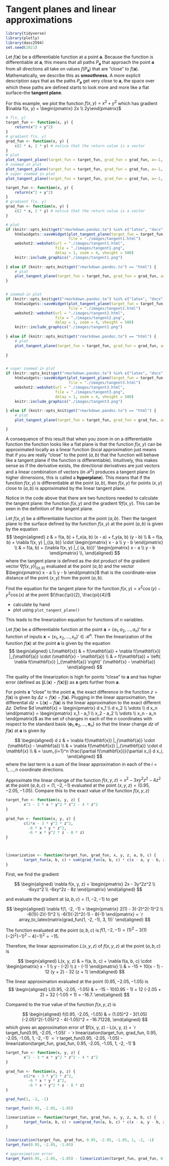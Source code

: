 # Tangent planes and linear approximations

```r
library(tidyverse)
library(plotly)
library(dasc2594)
set.seed(2021)
```

Let $f(\mathbf{x})$ be a differentiable function at a point $\mathbf{a}$. Because the function is differentiable at $\mathbf{a}$, this means that all paths $P_\mathbf{a}$ that approach the point $\mathbf{a}$ from all directions all take on values $f(P_\mathbf{a})$ that are "close" to $f(\mathbf{a})$. Mathematically, we describe this as **smoothness**. A more explicit description says that as the paths $P_{\mathbf{a}}$ get very close to $\mathbf{a}$, the space over which these paths are defined starts to look more and more like a flat surface--the **tangent plane**. 

:::{.example}
For this example, we plot the function $f(x, y) = x^2 + y^2$ which has gradient $\nabla f(x, y) = \begin{pmatrix} 2x \\ 2y\end{pmatrix}$
```r
# f(x, y)
target_fun <- function(x, y) {
    return(x^2 + y^2)
}
# gradient f(x, y)
grad_fun <- function(x, y) {
    c(2 * x, 2 * y) # notice that the return value is a vector
}
# plot 
plot_tangent_plane(target_fun = target_fun, grad_fun = grad_fun, a=-1, b = 1)
# zoomed in plot
plot_tangent_plane(target_fun = target_fun, grad_fun = grad_fun, a=-1, b = 1, xlim = c(-1.5, 0.5), ylim = c(0.5, 1.5))
# super zoomed in plot
plot_tangent_plane(target_fun = target_fun, grad_fun = grad_fun, a=-1, b = 1, xlim = c(-1.1, -0.9), ylim = c(0.9, 1.1))
```



```r
target_fun <- function(x, y) {
    return(x^2 + y^2)
}
# gradient f(x, y)
grad_fun <- function(x, y) {
    c(2 * x, 2 * y) # notice that the return value is a vector
}

# plot
if (knitr::opts_knit$get("rmarkdown.pandoc.to") %in% c("latex", "docx")) {
    htmlwidgets::saveWidget(plot_tangent_plane(target_fun = target_fun, grad_fun = grad_fun, a=-1, b = 1),
                            file = "./images/tangent1.html")
    webshot2::webshot(url = "./images/tangent1.html", 
                      file = "./images/tangent1.png", 
                      delay = 1, zoom = 4, vheight = 500)
    knitr::include_graphics("./images/tangent1.png")
    
} else if (knitr::opts_knit$get("rmarkdown.pandoc.to") == "html") {
    # plot 
    plot_tangent_plane(target_fun = target_fun, grad_fun = grad_fun, a=-1, b = 1)
}


# zoomed-in plot
if (knitr::opts_knit$get("rmarkdown.pandoc.to") %in% c("latex", "docx")) {
    htmlwidgets::saveWidget(plot_tangent_plane(target_fun = target_fun, grad_fun = grad_fun, a=-1, b = 1, xlim = c(-1.5, 0.5), ylim = c(0.5, 1.5)),
                            file = "./images/tangent2.html")
    webshot2::webshot(url = "./images/tangent2.html", 
                      file = "./images/tangent2.png", 
                      delay = 1, zoom = 4, vheight = 500)
    knitr::include_graphics("./images/tangent2.png")
    
} else if (knitr::opts_knit$get("rmarkdown.pandoc.to") == "html") {
    # plot 
    plot_tangent_plane(target_fun = target_fun, grad_fun = grad_fun, a=-1, b = 1, xlim = c(-1.5, 0.5), ylim = c(0.5, 1.5))
    
}


# super zoomed in plot
if (knitr::opts_knit$get("rmarkdown.pandoc.to") %in% c("latex", "docx")) {
    htmlwidgets::saveWidget(plot_tangent_plane(target_fun = target_fun, grad_fun = grad_fun, a=-1, b = 1, xlim = c(-1.1, -0.9), ylim = c(0.9, 1.1)),
                            file = "./images/tangent3.html")
    webshot2::webshot(url = "./images/tangent3.html", 
                      file = "./images/tangent3.png", 
                      delay = 1, zoom = 4, vheight = 500)
    knitr::include_graphics("./images/tangent3.png")
    
} else if (knitr::opts_knit$get("rmarkdown.pandoc.to") == "html") {
    # plot 
    plot_tangent_plane(target_fun = target_fun, grad_fun = grad_fun, a=-1, b = 1, xlim = c(-1.1, -0.9), ylim = c(0.9, 1.1))

}
```

:::


A consequence of this result that when you zoom in on a differentiable function the function looks like a flat plane is that the function $f(x, y)$ can be approximated locally as a linear function (local approximation just means that if you are really "close" to the point $(a, b)$ that the function will behave like a tangent plane if the function is differentiable). Intuitively, this makes sense as if the derivative exists, the directional derivatives are just vectors and a linear combination of vectors (in $\mathcal{R}^2$) produces a tangent plane (in higher dimensions, this is called a **hyperplane**). This means that if the function $f(x, y)$ is differentiable at the point $(a, b)$, then $f(x, y)$ for points $(x, y)$ close to $(a, b)$ is approximated by the linear tangent plane.


Notice in the code above that there are two functions needed to calculate the tangent plane: the function $f(x, y)$ and the gradient $\nabla f(x, y)$. This can be seen in the definition  of the tangent plane.

:::{.definition name="Tangent plane"}

Let $f(x, y)$ be a differentiable function at the point $(a, b)$. Then the tangent plane to the surface defined by the function $f(x, y)$ at the point $(a, b)$ is given by the equation
$$
\begin{aligned}
z & = f(a, b) + f_x(a, b) (x - a) + f_y(a, b) (y - b) \\
& = f(a, b) + \nabla f(x, y) |_{(a, b)} \cdot \begin{pmatrix} x - a \\ y - b \end{pmatrix} \\
& = f(a, b) + (\nabla f(x, y) |_{ (a, b)})' \begin{pmatrix} x - a \\ y - b \end{pmatrix} \\,
\end{aligned}
$$
where the tangent plane is defined as the dot product of the graidient vector $\nabla f(x, y) |_{(a, b)}$ evaluated at the point $(a, b)$ and the vector $\begin{pmatrix} x - a \\ y - b \end{pmatrix}$ that is the coordinate-wise distance of the point $(x, y)$ from the point $(a, b)$.

:::

:::{.example}
Find the equation for the tangent plane for the function $f(x, y) = x^2 \cos(y) - y^2 \cos(x)$ at the point $(\frac{\pi}{2}, \frac{pi}{4})$

* calculate by hand
* plot using `plot_tangent_plane()`
    
:::


This leads to the linearization equation for functions of $n$ variables. 

:::{.definition name="Linearization of a function"}

Let $f(\mathbf{x})$ be a differentiable function at the point $\mathbf{a} = (a_1, a_2, \ldots, a_n)'$ for a function of inputs $\mathbf{x} = (x_1, x_2, \ldots, x_n)' \in \mathcal{R}^n$. Then the linearization of the function $f(\mathbf{x})$ at the point $\mathbf{a}$ is given by the equation
$$
\begin{aligned}
L(\mathbf{x}) & = f(\mathbf{a}) + \nabla f(\mathbf{x}) |_{\mathbf{a}} \cdot (\mathbf{x} - \mathbf{a}) \\
& = f(\mathbf{a}) + \left( \nabla f(\mathbf{x}) |_{\mathbf{a}} \right)' (\mathbf{x} - \mathbf{a})
\end{aligned}
$$

:::

The quality of the linearization is high for points "close" to $\mathbf{a}$ and has higher error (defined as $\|L(\mathbf{x}) - f(\mathbf{x})\|$) as $\mathbf{x}$ gets further from $\mathbf{a}$.

For points $\mathbf{x}$ "close" to the point $\mathbf{a}$, the exact difference in the function $z = f(\mathbf{x})$ is given by $\Delta z =  f(\mathbf{x}) - f(\mathbf{a})$. Plugging in the linear approximation, the differential $d z = L(\mathbf{x}) - f(\mathbf{a})$ is the linear approximation to the exact different $\Delta z$. Define $d \mathbf{x} = \begin{pmatrix} d x_1 \\ d x_2 \\ \vdots \\ d x_n \end{pmatrix} = \begin{pmatrix} x_1 - a_1 \\ x_2 - a_2 \\ \vdots \\ x_n - a_n \end{pmatrix}$ as the set of changes in each of the $n$ coordinates with respect to the standard basis $\{\mathbf{e}_1, \mathbf{e}_2, \ldots, \mathbf{e}_n\}$ so that the linear change $d z$ of $f(\mathbf{x})$ at $\mathbf{a}$ is given by 

$$
\begin{aligned}
d z & =  \nabla f(\mathbf{x}) |_{\mathbf{a}} \cdot (\mathbf{x} - \mathbf{a}) \\
& = \nabla f(\mathbf{x}) |_{\mathbf{a}} \cdot d \mathbf{x} \\
& = \sum_{i=1}^n \frac{\partial f(\mathbf{x})}{\partial x_i} d x_i,
\end{aligned}
$$
where the last term is a sum of the linear approximation in each of the $i = 1, \ldots, n$ coordinate directions.

:::{.example}
Approximate the linear change of the function $f(x, y, z) = x^2 - 3xy^2z^2 - 4z^2$ at the point $(a, b, c) = (1, -2, -1)$ evaluated at the point $(x, y, z) = (0.95, -2.05, -1.05)$. Compare this to the exact value of the function $f(x, y, z)$


```r
target_fun <- function(x, y, z) {
        x^2 - 3 * x * y^2 * z^2 - 4 * z^2
} 
        
grad_fun <- function(x, y, z) {
        c(2*x - 3 * y^2 * z^2,
          -6 * x * y * z^2,
          -6 * x * y^2 * z - 8 * z)
}



linearization <- function(target_fun, grad_fun, x, y, z, a, b, c) {
        target_fun(a, b, c) + sum(grad_fun(a, b, c) * c(x - a, y - b, z - c))
}

```

First, we find the gradient 

$$
\begin{aligned}
\nabla f(x, y, z) = \begin{pmatrix} 2x - 3y^2z^2 \\ -6xyz^2 \\ -6xy^2z - 8z \end{pmatrix}
\end{aligned}
$$

and evaluate the gradient at $(a, b, c) = (1, -2, -1)$ to get 

$$
\begin{aligned}
\nabla f(1, -2, -1) = \begin{pmatrix} 2(1) - 3(-2)^2(-1)^2 \\ -6(1)(-2)(-1)^2 \\ -6(1)(-2)^2(-1) - 8(-1) \end{pmatrix} = `r array_to_latex(matrix(grad_fun(1, -2, -1), 3, 1))` 
\end{aligned}
$$

The function evaluated at the point $(a, b, c)$ is $f(1, -2, -1) = (1)^2 - 3(1)(-2)^2(-1)^2 - 4(-1)^2 = -15$.

Therefore, the linear approximation $L(x, y, z)$ of $f(x, y, z)$ at the point $(a, b, c)$ is 

$$
\begin{aligned}
L(x, y, z) & = f(a, b, c) + \nabla f(a, b, c) \cdot \begin{pmatrix} x - 1 \\ y - (-2) \\ z - (-1) \end{pmatrix} \\
& = -15 + 10(x - 1) - 12 (y + 2) - 32 (z + 1)
\end{aligned}
$$

The linear approximation evaluated at the point $(0.95, -2.05, -1.05)$ is 
$$
\begin{aligned}
L(0.95, -2.05, -1.05) & = -15 - 10(0.95 - 1) + 12 (-2.05 + 2) + 32 (-1.05 + 1) = -16.7.
\end{aligned}
$$

Compared to the true value of the function $f(x, y, z)$ is 

$$
\begin{aligned}
f(0.95, -2.05, -1.05) & = (1.05)^2 - 3(1.05)(-2.05)^2(-1.05)^2 - 4(-1.05)^2 = -16.71228,
\end{aligned}
$$
which gives an approximation error of $f(x, y, z) - L(x, y, z) = `r target_fun(0.95, -2.05, -1.05)` - `r linearization(target_fun, grad_fun, 0.95, -2.05, -1.05, 1, -2, -1)` = `r target_fun(0.95, -2.05, -1.05) - linearization(target_fun, grad_fun, 0.95, -2.05, -1.05, 1, -2, -1)`$

```r
target_fun <- function(x, y, z) {
        x^2 - 3 * x * y^2 * z^2 - 4 * z^2
} 
        
grad_fun <- function(x, y, z) {
        c(2*x - 3 * y^2 * z^2,
          -6 * x * y * z^2,
          -6 * x * y^2 * z - 8 * z)
}

grad_fun(1, -2, -1)

target_fun(0.95, -2.05, -1.05)

linearization <- function(target_fun, grad_fun, x, y, z, a, b, c) {
        target_fun(a, b, c) + sum(grad_fun(a, b, c) * c(x - a, y - b, z - c))
}


linearization(target_fun, grad_fun, 0.95, -2.05, -1.05, 1, -2, -1)
target_fun(0.95, -2.05, -1.05)

# approximation error
target_fun(0.95, -2.05, -1.05) - linearization(target_fun, grad_fun, 0.95, -2.05, -1.05, 1, -2, -1)

```

:::




